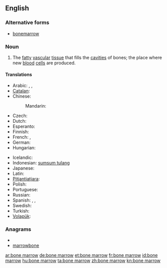 ==English==
{{wikipedia}}

===Alternative forms===
* [[bonemarrow]]

===Noun===
{{en-noun|sg=[[bone]] [[marrow]]|-|s}}

# {{anatomy}} The [[fatty]] [[vascular]] [[tissue]] that fills the [[cavities]] of bones; the place where new [[blood]] [[cell]]s are produced.

====Translations====
{{trans-top|bone marrow}}
* Arabic: {{t|ar|نقي العظم|m|tr=niqy al-3aZm}},  {{t|ar|نخاع العظم|m|tr=nujaa3 al-3aZm}},  {{t|ar|نقي|m|tr=niqy}}
* [[Catalan]]: {{t+|ca|bessó|m}}
* Chinese:
*: Mandarin: {{t|cmn|骨髓|tr=gǔsuǐ|sc=Hani}}
* Czech: {{t|cs|kostní dřeň|f}}
* Dutch: {{t+|nl|beenmerg|n}}
* Esperanto: {{t|eo|osta medolo|xs=Esperanto}}
* Finnish: {{t-|fi|luuydin}}
* French: {{t+|fr|moelle osseuse|f}},  {{t+|fr|moelle|f}}
* German: {{t-|de|Knochenmark|n}}
* Hungarian: {{t+|hu|csontvelő}}
{{trans-mid}}
* Icelandic: {{t+|is|beinmergur|m}}
* Indonesian: [[sumsum tulang]]
* Japanese: {{t|ja|骨髄|tr=こつずい, kotsuzui}}
* Latin: {{t|la|medulla ossium|f}}
* [[Pitjantjatjara]]: {{tø|pjt|nyuṉtjuṉ}}
* Polish: {{t|pl|szpik kostny|m}}
* Portuguese: {{t|pt|medula óssea|f}}
* Russian: {{t|ru|костный мозг|m|tr=kóstnyj mozg}}
* Spanish: {{t|es|meollo|m}},  {{t|es|tuétano|m}},  {{t+|es|médula|f}}
* Swedish: {{t|sv|benmärg|c}}
* Turkish: {{t|tr|kemik iliği}}
* [[Volapük]]: {{t|vo|pif}}
{{trans-bottom}}

===Anagrams===
* {{alphagram|abemnoorrw}}
* [[marrowbone#English|marrowbone]]

[[ar:bone marrow]]
[[de:bone marrow]]
[[et:bone marrow]]
[[fr:bone marrow]]
[[id:bone marrow]]
[[hu:bone marrow]]
[[ta:bone marrow]]
[[zh:bone marrow]]
[[kn:bone marrow]]
